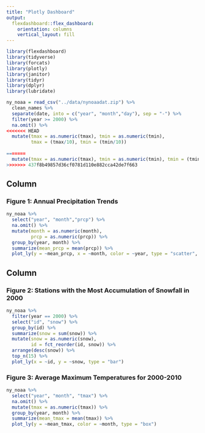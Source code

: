 ```yaml
---
title: "Plotly Dashboard"
output: 
  flexdashboard::flex_dashboard:
    orientation: columns
    vertical_layout: fill
---
```


```r
library(flexdashboard)
library(tidyverse)
library(forcats)
library(plotly)
library(janitor)
library(tidyr)
library(dplyr)
library(lubridate)

ny_noaa = read_csv("../data/nynoaadat.zip") %>%
  clean_names %>%
  separate(date, into = c("year", "month","day"), sep = "-") %>%
  filter(year >= 2000) %>%
  na.omit() %>%
<<<<<<< HEAD
  mutate(tmax = as.numeric(tmax), tmin = as.numeric(tmin),
         tmax = (tmax/10), tmin = (tmin/10))
  
=======
  mutate(tmax = as.numeric(tmax), tmin = as.numeric(tmin), tmin = (tmin/10), tmax = (tmax/10))
>>>>>>> 437f8b49857d36cf0781d110e882cca42de7f663
```

Column {data-width=650}
-----------------------------------------------------------------------

### Figure 1: Annual Precipitation Trends

```r
ny_noaa %>%
  select("year", "month","prcp") %>%
  na.omit() %>%
  mutate(month = as.numeric(month),
         prcp = as.numeric(prcp)) %>%
  group_by(year, month) %>%
  summarize(mean_prcp = mean(prcp)) %>%
  plot_ly(y = ~mean_prcp, x = ~month, color = ~year, type = "scatter", mode = "lines")
```

Column {data-width=350}
-----------------------------------------------------------------------

### Figure 2: Stations with the Most Accumulation of Snowfall in 2000

```r
ny_noaa %>%
  filter(year == 2000) %>%
  select("id", "snow") %>%
  group_by(id) %>%
  summarize(snow = sum(snow)) %>%
  mutate(snow = as.numeric(snow),
         id = fct_reorder(id, snow)) %>%
  arrange(desc(snow)) %>%
  top_n(15) %>%
  plot_ly(x = ~id, y = ~snow, type = "bar")
```


### Figure 3: Average Maximum Temperatures for 2000-2010

```r
ny_noaa %>%
  select("year", "month", "tmax") %>%
  na.omit() %>%
  mutate(tmax = as.numeric(tmax)) %>%
  group_by(year, month) %>%
  summarize(mean_tmax = mean(tmax)) %>%
  plot_ly(y = ~mean_tmax, color = ~month, type = "box")
```
